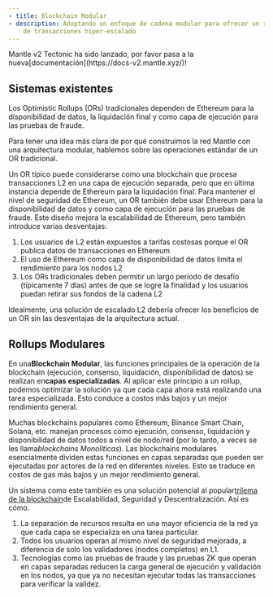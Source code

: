 ```yaml
---
- title: Blockchain Modular
- description: Adoptando un enfoque de cadena modular para ofrecer un rendimiento
    de transacciones hiper-escalado
---
```


<Warning>
  Mantle v2 Tectonic ha sido lanzado, por favor pasa a la nueva[documentación](https://docs-v2.mantle.xyz/)!
</Warning>

## Sistemas existentes

Los Optimistic Rollups (ORs) tradicionales dependen de Ethereum para la disponibilidad de datos, la liquidación final y como capa de ejecución para las pruebas de fraude.

Para tener una idea más clara de por qué construimos la red Mantle con una arquitectura modular, hablemos sobre las operaciones estándar de un OR tradicional.

Un OR típico puede considerarse como una blockchain que procesa transacciones L2 en una capa de ejecución separada, pero que en última instancia depende de Ethereum para la liquidación final. Para mantener el nivel de seguridad de Ethereum, un OR también debe usar Ethereum para la disponibilidad de datos y como capa de ejecución para las pruebas de fraude. Este diseño mejora la escalabilidad de Ethereum, pero también introduce varias desventajas:

1. Los usuarios de L2 están expuestos a tarifas costosas porque el OR publica datos de transacciones en Ethereum
2. El uso de Ethereum como capa de disponibilidad de datos limita el rendimiento para los nodos L2
3. Los ORs tradicionales deben permitir un largo período de desafío (típicamente 7 días) antes de que se logre la finalidad y los usuarios puedan retirar sus fondos de la cadena L2

Idealmente, una solución de escalado L2 debería ofrecer los beneficios de un OR sin las desventajas de la arquitectura actual.

## Rollups Modulares

En una**Blockchain Modular**, las funciones principales de la operación de la blockchain (ejecución, consenso, liquidación, disponibilidad de datos) se realizan en**capas especializadas**. Al aplicar este principio a un rollup, podemos optimizar la solución ya que cada capa ahora está realizando una tarea especializada. Esto conduce a costos más bajos y un mejor rendimiento general.

Muchas blockchains populares como Ethereum, Binance Smart Chain, Solana, etc. manejan procesos como ejecución, consenso, liquidación y disponibilidad de datos todos a nivel de nodo/red (por lo tanto, a veces se les llama*blockchains Monolíticas*). Las blockchains modulares esencialmente dividen estas funciones en capas separadas que pueden ser ejecutadas por actores de la red en diferentes niveles. Esto se traduce en costos de gas más bajos y un mejor rendimiento general.

Un sistema como este también es una solución potencial al popular[trilema de la blockchain](https://learn.bybit.com/deep-dive/blockchain-trilemma/)de Escalabilidad, Seguridad y Descentralización. Así es cómo.

1. La separación de recursos resulta en una mayor eficiencia de la red ya que cada capa se especializa en una tarea particular.
2. Todos los usuarios operan al mismo nivel de seguridad mejorada, a diferencia de solo los validadores (nodos completos) en L1.
3. Tecnologías como las pruebas de fraude y las pruebas ZK que operan en capas separadas reducen la carga general de ejecución y validación en los nodos, ya que ya no necesitan ejecutar todas las transacciones para verificar la validez.
